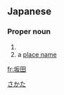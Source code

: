 ==Japanese==
{{ja-kanjitab|さか|だ}}
{{ja-kanjitab|さか|た|yomi=k}}
{{wikipedia|lang=ja}}

===Proper noun===
{{ja-pos|proper|さかた|さかだ}}

# {{surname|lang=ja|sort=さかた}}
# a [[place name]]

[[Category:ja:Japan|さかた]]
[[fr:坂田]]